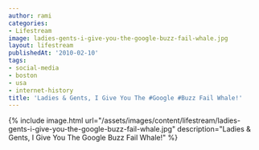 ```yaml
---
author: rami
categories:
- Lifestream
image: ladies-gents-i-give-you-the-google-buzz-fail-whale.jpg
layout: lifestream
publishedAt: '2010-02-10'
tags:
- social-media
- boston
- usa
- internet-history
title: 'Ladies & Gents, I Give You The #Google #Buzz Fail Whale!'
---
```


{% include image.html url="/assets/images/content/lifestream/ladies-gents-i-give-you-the-google-buzz-fail-whale.jpg" description="Ladies & Gents, I Give You The Google Buzz Fail Whale!" %}